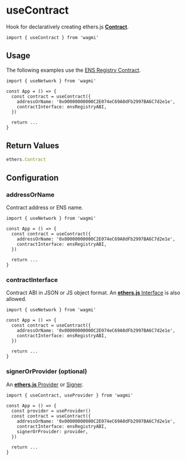 # useContract

Hook for declaratively creating ethers.js [**Contract**](https://docs.ethers.io/v5/api/contract/contract).

```tsx
import { useContract } from 'wagmi'
```

## Usage

The following examples use the [ENS Registry Contract](https://etherscan.io/address/0x00000000000C2E074eC69A0dFb2997BA6C7d2e1e#code).

```tsx
import { useNetwork } from 'wagmi'

const App = () => {
  const contract = useContract({
    addressOrName: '0x00000000000C2E074eC69A0dFb2997BA6C7d2e1e',
    contractInterface: ensRegistryABI,
  })

  return ...
}
```

## Return Values

```ts
ethers.Contract
```

## Configuration

### addressOrName

Contract address or ENS name.

```tsx highlight='5'
import { useNetwork } from 'wagmi'

const App = () => {
  const contract = useContract({
    addressOrName: '0x00000000000C2E074eC69A0dFb2997BA6C7d2e1e',
    contractInterface: ensRegistryABI,
  })

  return ...
}
```

### contractInterface

Contract ABI in JSON or JS object format. An [**ethers.js** Interface](https://docs.ethers.io/v5/api/utils/abi/interface) is also allowed.

```tsx highlight='6'
import { useNetwork } from 'wagmi'

const App = () => {
  const contract = useContract({
    addressOrName: '0x00000000000C2E074eC69A0dFb2997BA6C7d2e1e',
    contractInterface: ensRegistryABI,
  })

  return ...
}
```

### signerOrProvider (optional)

An [**ethers.js** Provider](https://docs.ethers.io/v5/api/providers/provider/#Provider) or [Signer](https://docs.ethers.io/v5/api/signer/#Signer).

```tsx highlight='8'
import { useContract, useProvider } from 'wagmi'

const App = () => {
  const provider = useProvider()
  const contract = useContract({
    addressOrName: '0x00000000000C2E074eC69A0dFb2997BA6C7d2e1e',
    contractInterface: ensRegistryABI,
    signerOrProvider: provider,
  })

  return ...
}
```
